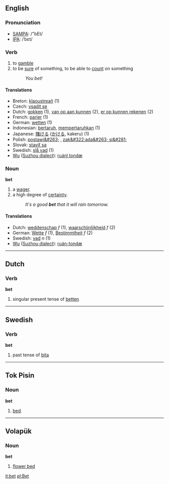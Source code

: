 ==English==
=== Pronunciation ===
*[[w:SAMPA|SAMPA]]: /"bEt/
*[[w:IPA|IPA]]: /ˈbεt/

=== Verb ===
{{irregverb|bet|[[bets]]|bet '''or''' [[betted]]|bet '''or''' [[betted]]|[[betting]]}}
# to [[gamble]]
# to be [[sure]] of something, to be able to [[count]] on something
#: ''You bet!''

==== Translations ====
*Breton: [[klaoustreañ]] (1)
*Czech: [[vsadit se]]  
*Dutch: [[gokken]] (1), [[van op aan kunnen]] (2), [[er op kunnen rekenen]] (2)
*French: [[parier]] (1)
*German: [[wetten]] (1)
*Indonesian: [[taruh|bertaruh]], [[taruh|mempertaruhkan]] (1)
*Japanese: [[賭ける]] ([[かける]], kakeru) (1)
*Polish: [[postawi&#263;]] , [[zak&#322;ada&#263; si&#281;]]
*Slovak: [[staviť sa]]  
*Swedish: [[slå vad]] (1)
*[[w:Wu (linguistics)|Wu]] ([[w:Suzhou dialect|Suzhou dialect]]): [[ruánl tondæ]]

===Noun===
'''bet'''

# a [[wager]].
# a high degree of [[certainty]].
#:''It's a good '''bet''' that it will rain tomorrow.''

====Translations====
*Dutch: [[weddenschap]] ''f'' (1), [[waarschijnlijkheid]] ''f'' (2)
*German: [[Wette]] ''f'' (1), [[Bestimmtheit]] ''f'' (2)
*Swedish: [[vad#Noun|vad]] ''n'' (1)
*[[w:Wu (linguistics)|Wu]] ([[w:Suzhou dialect|Suzhou dialect]]): [[ruán-tondæ]]

----

==Dutch==
===Verb===
'''bet'''

# singular present tense of [[betten]]
----
==Swedish==
===Verb===
'''bet'''

# past tense of [[bita]]

----
==Tok Pisin==
===Noun===
'''bet'''

# [[bed]].

----

== Volapük == 
=== Noun === 
'''bet'''

# [[flower bed]]

[[it:bet]]
[[pl:Bet]]